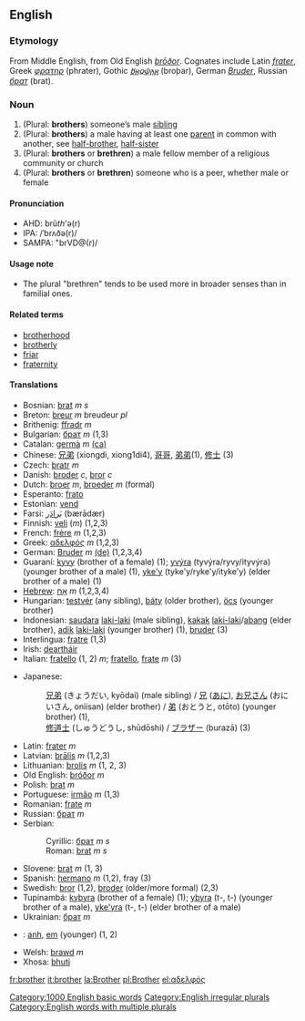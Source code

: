 ==English==
===Etymology===
From Middle English, from Old English ''[[broðor|brōðor]]''. Cognates include Latin ''[[frater]]'', Greek ''[[φρατηρ]]'' (phrater), Gothic ''[[𐌱𐍂𐍉𐌸𐌰𐍂]]'' (broþar), German ''[[Bruder]]'', Russian ''[[брат]]'' (brat).

=== Noun ===
{{sb2|'''brother'''|'''[[brothers]] '''or''' [[brethren]]'''}}
#(Plural: '''brothers''') someone’s male [[sibling]]
#(Plural: '''brothers''') a male having at least one [[parent]] in common with another, see [[half-brother]], [[half-sister]]
#(Plural: '''brothers''' or '''brethren''') a male fellow member of a religious community or church
#(Plural: '''brothers''' or '''brethren''') someone who is a peer, whether male or female

====Pronunciation====
*AHD: brŭ<i>th</i>'ə(r)
*IPA: /ˈbrʌðə(r)/
*SAMPA: "brVD@(r)/

====Usage note====
*The plural "brethren" tends to be used more in broader senses than in familial ones.

====Related terms====
*[[brotherhood]]
*[[brotherly]]
*[[friar]]
*[[fraternity]]

==== Translations ====
{{top}}
*Bosnian: [[brat]] ''m s''
*Breton: [[breur]] ''m'' breudeur ''pl''
*Brithenig: [[ffradr]] ''m''
*Bulgarian: [[брат]] ''m'' (1,3)
*Catalan: [[germà]] ''m'' [[:ca:germà|(ca)]] 
*Chinese: [[兄弟]] (xiongdi, xiong1di4), [[哥哥]], [[弟弟]](1), [[修士]] (3)
*Czech: [[bratr]] ''m''
*Danish: [[broder]] ''c'', [[bror]] ''c''
*Dutch: [[broer]] ''m'', [[broeder]] ''m'' (formal)
*Esperanto: [[frato]]
*Estonian: [[vend]]
*Farsi: [[بَرادَر]] (bærādær)
*Finnish: [[veli]] (''m'') (1,2,3)
*French: [[frère]] ''m'' (1,2,3)
*Greek: [[αδελφός]] ''m'' (1,2,3)
*German: [[Bruder]] ''m'' [[:de:Bruder|(de)]] (1,2,3,4)
*Guaraní: [[kyvy]] (brother of a female) (1); [[yvýra]] (tyvýra/ryvy/ityvýra) (younger brother of a male) (1), [[yke'y]] (tyke'y/ryke'y/ityke'y) (elder brother of a male) (1)
*[[Hebrew]]: [[אָח]] ''m'' (1,2,3,4)
*Hungarian: [[testvér]] (any sibling), [[báty]] (older brother), [[öcs]] (younger brother)
*Indonesian: [[saudara]] [[laki-laki]] (male sibling), [[kakak]] [[laki-laki]]/[[abang]] (elder brother), [[adik]] [[laki-laki]] (younger brother) (1), [[bruder]] (3)
*Interlingua: [[fratre]] (1,3)
*Irish: [[deartháir]]
*Italian: [[fratello]] (1, 2) ''m''; [[fratello]], [[frate]] ''m'' (3)
{{mid}}
*Japanese: 
*:[[兄弟]] (きょうだい, kyōdai) (male sibling) / [[兄]] ([[あに]]), [[お兄さん]] (おにいさん, oniisan) (elder brother) / [[弟]] (おとうと, otōto) (younger brother) (1),
*:[[修道士]] (しゅうどうし, shūdōshi) / [[ブラザー]] (burazā) (3)
*Latin: [[frater]] ''m''
*Latvian: [[brālis]] ''m'' (1,2,3)
*Lithuanian: [[brolis]] ''m'' (1, 2, 3)
*Old English: [[bróðor]] ''m''
*Polish: [[brat]] ''m''
*Portuguese: [[irmão]] ''m'' (1,3)
*Romanian: [[frate]] ''m''
*Russian: [[брат]] ''m''
*Serbian:
*:Cyrillic: [[брат]] ''m s''
*:Roman: [[brat]] ''m s''
*Slovene: [[brat]] ''m'' (1, 3)
*Spanish: [[hermano]] ''m'' (1,2), fray (3)
*Swedish: [[bror]] (1,2), [[broder]] (older/more formal) (2,3)
*Tupinambá: [[kybyra]] (brother of a female) (1); [[ybyra]] (t-, t-) (younger brother of a male), [[yke'yra]] (t-, t-) (elder brother of a male)
*Ukrainian: [[брат]] ''m''
*{{vi}}: [[anh]], [[em]] (younger) (1, 2)
*Welsh: [[brawd]] ''m''
*Xhosa: [[bhuti]]
{{bottom}}

[[Category:1000 English basic words]]
[[Category:English irregular plurals]]
[[Category:English words with multiple plurals]]

[[fr:brother]]
[[it:brother]]
[[la:Brother]]
[[pl:Brother]]
[[el:αδελφός]]